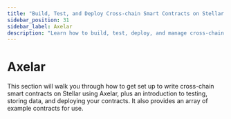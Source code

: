 ```yaml
---
title: "Build, Test, and Deploy Cross-chain Smart Contracts on Stellar with Axelar"
sidebar_position: 31
sidebar_label: Axelar
description: "Learn how to build, test, deploy, and manage cross-chain smart contracts on Stellar using Axelar. Explore best practices, tools, guides, and example contracts for development."
---
```


# Axelar


This section will walk you through how to get set up to write cross-chain smart contracts on Stellar using Axelar, plus an introduction to testing, storing data, and deploying your contracts. It also provides an array of example contracts for use.

<DocCardList />
